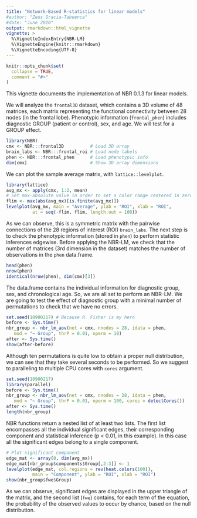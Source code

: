```yaml
---
title: "Network-Based R-statistics for linear models"
#author: "Zeus Gracia-Tabuenca"
#date: "June 2020"
output: rmarkdown::html_vignette
vignette: >
  %\VignetteIndexEntry{NBR-LM}
  %\VignetteEngine{knitr::rmarkdown}
  %\VignetteEncoding{UTF-8}
---
```


```r
knitr::opts_chunk$set(
  collapse = TRUE,
  comment = "#>"
)
```

This vignette documents the implementation of NBR 0.1.3 for linear models.

We will analyze the `frontal3D` dataset, which contains a 3D volume of 48 matrices, each matrix representing the functional connectivity between 28 nodes (in the frontal lobe). Phenotypic information (`frontal_phen`) includes diagnostic GROUP (patient or control), sex, and age. We will test for a GROUP effect.

```r
library(NBR)
cmx <- NBR:::frontal3D          # Load 3D array
brain_labs <- NBR:::frontal_roi # Load node labels
phen <- NBR:::frontal_phen      # Load phenotypic info
dim(cmx)                        # Show 3D array dimensions
```

We can plot the sample average matrix, with `lattice::levelplot`.

```r
library(lattice)
avg_mx <- apply(cmx, 1:2, mean)
# Set max-absolute value in order to set a color range centered in zero.
flim <- max(abs(avg_mx)[is.finite(avg_mx)])
levelplot(avg_mx, main = "Average", ylab = "ROI", xlab = "ROI",
          at = seq(-flim, flim, length.out = 100))
```

As we can observe, this is a symmetric matrix with the pairwise connections of the 28 regions of interest (ROI) `brain_labs`. The next step is to check the phenotypic information (stored in `phen`) to perform statistic inferences edgewise. Before applying the NBR-LM, we check that the number of matrices (3rd dimension in the dataset) matches the number of observations in the `phen` data.frame.

```r
head(phen)
nrow(phen)
identical(nrow(phen), dim(cmx)[3])
```

The data.frame contains the individual information for diagnostic group, sex, and chronological age. So, we are all set to perform an NBR-LM. We are going to test the effect of diagnostic group with a minimal number of permutations to check that we have no errors.

```r
set.seed(18900217) # Because R. Fisher is my hero
before <- Sys.time()
nbr_group <- nbr_lm_aov(net = cmx, nnodes = 28, idata = phen,
   mod = "~ Group", thrP = 0.01, nperm = 10)
after <- Sys.time()
show(after-before)
```

Although ten permutations is quite low to obtain a proper null distribution, we can see that they take several seconds to be performed. So we suggest to paralleling to multiple CPU cores with `cores` argument.

```r
set.seed(18900217)
library(parallel)
before <- Sys.time()
nbr_group <- nbr_lm_aov(net = cmx, nnodes = 28, idata = phen,
   mod = "~ Group", thrP = 0.01, nperm = 100, cores = detectCores())
after <- Sys.time()
length(nbr_group)
```

NBR functions return a nested list of at least two lists. The first list encompasses all the individual significant edges, their corresponding component and statistical inference (p < 0.01, in this example). In this case all the significant edges belong to a single component.

```r
# Plot significant component
edge_mat <- array(0, dim(avg_mx))
edge_mat[nbr_group$components$Group[,2:3]] <- 1
levelplot(edge_mat, col.regions = rev(heat.colors(100)),
          main = "Component", ylab = "ROI", xlab = "ROI")
show(nbr_group$fwe$Group)
```

As we can observe, significant edges are displayed in the upper triangle of the matrix, and the second list (`fwe`) contains, for each term of the equation, the probability of the observed values to occur by chance, based on the null distribution.
